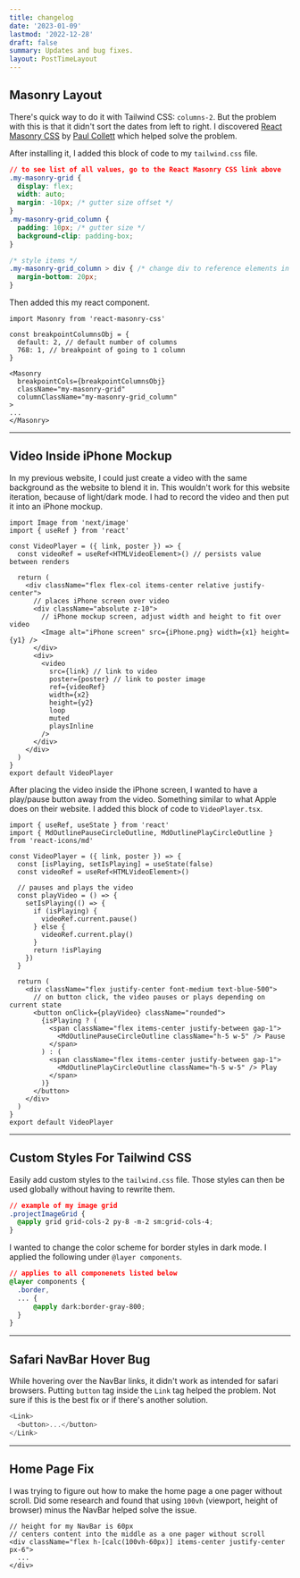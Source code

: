 ```yaml
---
title: changelog
date: '2023-01-09'
lastmod: '2022-12-28'
draft: false
summary: Updates and bug fixes.
layout: PostTimeLayout
---
```


<TOCInline toc={props.toc} asDisclosure />

## Masonry Layout

There's quick way to do it with Tailwind CSS: `columns-2`. But the problem with this is that it didn't sort the dates from left to right. I discovered [React Masonry CSS](https://www.npmjs.com/package/react-masonry-css) by [Paul Collett](https://github.com/paulcollett) which helped solve the problem.

After installing it, I added this block of code to my `tailwind.css` file.

```js:tailwind.css
// to see list of all values, go to the React Masonry CSS link above
.my-masonry-grid {
  display: flex;
  width: auto;
  margin: -10px; /* gutter size offset */
}
.my-masonry-grid_column {
  padding: 10px; /* gutter size */
  background-clip: padding-box;
}

/* style items */
.my-masonry-grid_column > div { /* change div to reference elements in <Masonry> */
  margin-bottom: 20px;
}
```

Then added this my react component.

```js:index.tsx
import Masonry from 'react-masonry-css'

const breakpointColumnsObj = {
  default: 2, // default number of columns
  768: 1, // breakpoint of going to 1 column
}

<Masonry
  breakpointCols={breakpointColumnsObj}
  className="my-masonry-grid"
  columnClassName="my-masonry-grid_column"
>
...
</Masonry>
```

---

## Video Inside iPhone Mockup

In my previous website, I could just create a video with the same background as the website to blend it in. This wouldn't work for this website iteration, because of light/dark mode. I had to record the video and then put it into an iPhone mockup.

```js:VideoPlayer.tsx
import Image from 'next/image'
import { useRef } from 'react'

const VideoPlayer = ({ link, poster }) => {
  const videoRef = useRef<HTMLVideoElement>() // persists value between renders

  return (
    <div className="flex flex-col items-center relative justify-center">
      // places iPhone screen over video
      <div className="absolute z-10">
        // iPhone mockup screen, adjust width and height to fit over video
        <Image alt="iPhone screen" src={iPhone.png} width={x1} height={y1} />
      </div>
      <div>
        <video
          src={link} // link to video
          poster={poster} // link to poster image
          ref={videoRef}
          width={x2}
          height={y2} 
          loop
          muted
          playsInline
        />
      </div>
    </div>
  )
}
export default VideoPlayer
```

After placing the video inside the iPhone screen, I wanted to have a play/pause button away from the video. Something similar to what Apple does on their website. I added this block of code to `VideoPlayer.tsx`.

```js:VideoPlayer.tsx
import { useRef, useState } from 'react'
import { MdOutlinePauseCircleOutline, MdOutlinePlayCircleOutline } from 'react-icons/md'

const VideoPlayer = ({ link, poster }) => {
  const [isPlaying, setIsPlaying] = useState(false)
  const videoRef = useRef<HTMLVideoElement>()

  // pauses and plays the video
  const playVideo = () => {
    setIsPlaying(() => {
      if (isPlaying) {
        videoRef.current.pause()
      } else {
        videoRef.current.play()
      }
      return !isPlaying
    })
  }

  return (
    <div className="flex justify-center font-medium text-blue-500">
      // on button click, the video pauses or plays depending on current state
      <button onClick={playVideo} className="rounded">
        {isPlaying ? (
          <span className="flex items-center justify-between gap-1">
            <MdOutlinePauseCircleOutline className="h-5 w-5" /> Pause
          </span>
        ) : (
          <span className="flex items-center justify-between gap-1">
            <MdOutlinePlayCircleOutline className="h-5 w-5" /> Play
          </span>
        )}
      </button>
    </div>
  )
}
export default VideoPlayer
```

---

## Custom Styles For Tailwind CSS

Easily add custom styles to the `tailwind.css` file. Those styles can then be used globally without having to rewrite them.

```js:tailwind.css
// example of my image grid
.projectImageGrid {
  @apply grid grid-cols-2 py-8 -m-2 sm:grid-cols-4;
}
```

I wanted to change the color scheme for border styles in dark mode. I applied the following under `@layer components`.

```js:tailwind.css
// applies to all componenets listed below
@layer components {
  .border,
  ... {
      @apply dark:border-gray-800;
  }
}
```

---

## Safari NavBar Hover Bug

While hovering over the NavBar links, it didn't work as intended for safari browsers. Putting `button` tag inside the `Link` tag helped the problem. Not sure if this is the best fix or if there's another solution.

```js
<Link>
  <button>...</button>
</Link>
```

---

## Home Page Fix

I was trying to figure out how to make the home page a one pager without scroll. Did some research and found that using `100vh` (viewport, height of browser) minus the NavBar helped solve the issue.

```js:index.tsx
// height for my NavBar is 60px
// centers content into the middle as a one pager without scroll
<div className="flex h-[calc(100vh-60px)] items-center justify-center px-6">
  ...
</div>
```
